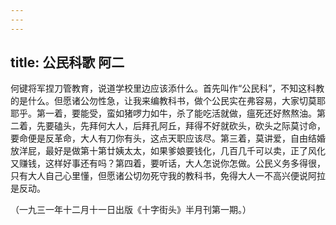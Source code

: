 ```yaml
---
---
---
```

title: 公民科歌 阿二
---



何键将军捏刀管教育，说道学校里边应该添什么。首先叫作“公民科”，不知这科教的是什么。但愿诸公勿性急，让我来编教科书，做个公民实在弗容易，大家切莫耶耶乎。第一着，要能受，蛮如猪啰力如牛，杀了能吃活就做，瘟死还好熬熬油。第二着，先要磕头，先拜何大人，后拜孔阿丘，拜得不好就砍头，砍头之际莫讨命，要命便是反革命，大人有刀你有头，这点天职应该尽。第三着，莫讲爱，自由结婚放洋屁，最好是做第十第廿姨太太，如果爹娘要钱化，几百几千可以卖，正了风化又赚钱，这样好事还有吗？第四着，要听话，大人怎说你怎做。公民义务多得很，只有大人自己心里懂，但愿诸公切勿死守我的教科书，免得大人一不高兴便说阿拉是反动。

（一九三一年十二月十一日出版《十字街头》半月刊第一期。）